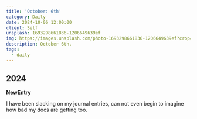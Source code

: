 ```yaml
---
title: 'October: 6th'
category: Daily
date: 2024-10-06 12:00:00
client: Self
unsplash: 1693298661836-1206649639ef
img: https://images.unsplash.com/photo-1693298661836-1206649639ef?crop=entropy&cs=srgb&fm=jpg&ixid=MnwzNjM5Nzd8MHwxfHJhbmRvbXx8fHx8fHx8fDE2ODE3NDg2ODY&ixlib=rb-4.0.3&q=85
description: October 6th. 
tags:
  - daily
---
```



## 2024

**NewEntry**

I have been slacking on my journal entries, can not even begin to imagine how bad my docs are getting too.